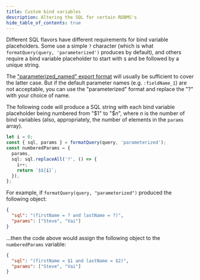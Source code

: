 ```yaml
---
title: Custom bind variables
description: Altering the SQL for certain RDBMS's
hide_table_of_contents: true
---
```


Different SQL flavors have different requirements for bind variable placeholders. Some use a simple `?` character (which is what `formatQuery(query, 'parameterized')` produces by default), and others require a bind variable placeholder to start with `$` and be followed by a unique string.

The ["parameterized_named" export format](../api/export#named-parameters) will usually be sufficient to cover the latter case. But if the default parameter names (e.g. `:fieldName_1`) are not acceptable, you can use the "parameterized" format and replace the "?" with your choice of name.

The following code will produce a SQL string with each bind variable placeholder being numbered from "$1" to "$_n_", where _n_ is the number of bind variables (also, appropriately, the number of elements in the `params` array).

```ts
let i = 0;
const { sql, params } = formatQuery(query, 'parameterized');
const numberedParams = {
  params,
  sql: sql.replaceAll('?', () => {
    i++;
    return `$${i}`;
  }),
};
```

For example, if `formatQuery(query, "parameterized")` produced the following object:

```json
{
  "sql": "(firstName = ? and lastName = ?)",
  "params": ["Steve", "Vai"]
}
```

...then the code above would assign the following object to the `numberedParams` variable:

```json
{
  "sql": "(firstName = $1 and lastName = $2)",
  "params": ["Steve", "Vai"]
}
```
